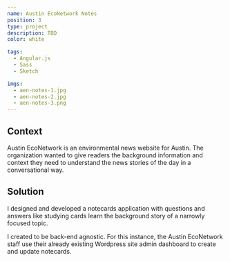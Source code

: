```yaml
---
name: Austin EcoNetwork Notes
position: 3
type: project
description: TBD
color: white

tags:
  - Angular.js
  - Sass
  - Sketch

imgs:
  - aen-notes-1.jpg
  - aen-notes-2.jpg
  - aen-notes-3.png
---
```


## Context

Austin EcoNetwork is an environmental news website for Austin. The
organization wanted to give readers the background information and context
they need to understand the news stories of the day in a conversational way.

## Solution

I designed and developed a notecards application with questions and answers
like studying cards learn the background story of a narrowly focused topic.

I created to be back-end agnostic. For this instance, the Austin EcoNetwork
staff use their already existing Wordpress site admin dashboard to create and
update notecards.
